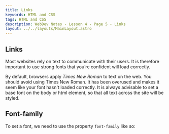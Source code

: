 ```yaml
---
title: Links
keywords: HTML and CSS
tags: HTML and CSS
description: WebDev Notes - Lesson 4 - Page 5 - Links
layout: ../../layouts/MainLayout.astro
---
```


## Links

Most websites rely on text to communicate with their users. It is therefore important to use strong fonts that you’re confident will load correctly.

By default, browsers apply <i>Times New Roman</i> to text on the web. You should avoid using Times New Roman. It has been overused and makes it seem like your font hasn't loaded correctly. It is always advisable to set a base font on the body or html element, so that all text across the site will be styled.

## Font-family

To set a font, we need to use the property `font-family` like so:
